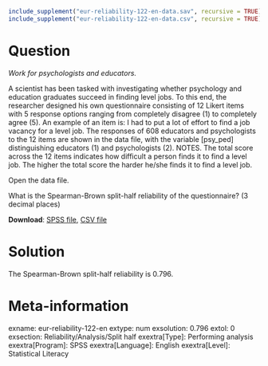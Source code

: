 ```r
include_supplement("eur-reliability-122-en-data.sav", recursive = TRUE)
include_supplement("eur-reliability-122-en-data.csv", recursive = TRUE)
```

Question
========
*Work for psychologists and educators.*

A scientist has been tasked with investigating whether psychology and education graduates succeed in finding level jobs. To this end, the researcher designed his own questionnaire consisting of 12 Likert items with 5 response options ranging from completely disagree (1) to completely agree (5). An example of an item is: I had to put a lot of effort to find a job vacancy for a level job. The responses of 608 educators and psychologists to the 12 items are shown in the data file, with the variable [psy_ped] distinguishing educators (1) and psychologists (2). NOTES. The total score across the 12 items indicates how difficult a person finds it to find a level job. The higher the total score the harder he/she finds it to find a level job.

Open the data file.

What is the Spearman-Brown split-half reliability of the questionnaire? (3 decimal places)

**Download**: [SPSS file](eur-reliability-122-en-data.sav), [CSV file](eur-reliability-122-en-data.csv)

Solution
========
The Spearman-Brown split-half reliability is 0.796.

Meta-information
================
exname: eur-reliability-122-en
extype: num
exsolution: 0.796
extol: 0
exsection: Reliability/Analysis/Split half
exextra[Type]: Performing analysis
exextra[Program]: SPSS
exextra[Language]: English
exextra[Level]: Statistical Literacy
